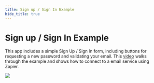 ```yaml
---
title: Sign up / Sign In Example
hide_title: true
---
```


# Sign up / Sign In Example
This app includes a simple Sign Up / Sign In form, including buttons for requesting a new password and validating your email. This [video](https://www.youtube.com/watch?v=DWwE1RzuN2o) walks through the example and shows how to connect to a email service using Zapier.

<div className="ndl-image-with-background m">

![](/library/examples/sign-up/signup_thumbnail.png)

<ImportButton zip="/library/examples/sign-up/signuptemplate-1-2.zip" name="Task List App" thumb="/library/examples/sign-up/signup_thumbnail.png" cf="/library/examples/sign-up/signup-app-cf.json"/>

</div>
